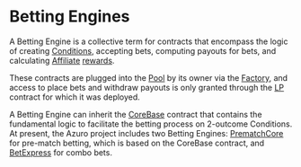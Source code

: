 # Betting Engines

A Betting Engine is a collective term for contracts that encompass the logic of creating [Conditions](/concepts/protocol/conditions),
accepting bets, computing payouts for bets, and calculating [Affiliate](/concepts/basic/affiliates) [rewards](/concepts/basic/rewards).

These contracts are plugged into the [Pool](/concepts/protocol/pools) by its owner via the [Factory](/contracts/factory),
and access to place bets and withdraw payouts is only granted through the [LP](/contracts/lp) contract for which it was deployed.

A Betting Engine can inherit the [CoreBase](/contracts/core-base) contract that contains the fundamental logic to facilitate the betting
process on 2-outcome Conditions. At present, the Azuro project includes two Betting Engines: [PrematchCore](/contracts/prematch-core)
for pre-match betting, which is based on the CoreBase contract, and [BetExpress](/contracts/bet-express) for
combo bets.
